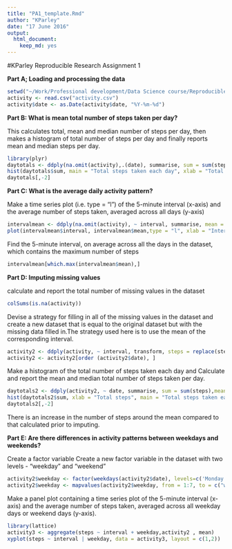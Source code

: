 ```yaml
---
title: "PA1_template.Rmd"
author: "KParley"
date: "17 June 2016"
output: 
  html_document: 
    keep_md: yes
---
```


#KParley Reproducible Research Assignment 1


**Part A; Loading and processing the data**


```r
setwd("~/Work/Professional development/Data Science course/Reproducible Research")
activity <- read.csv("activity.csv")
activity$date <- as.Date(activity$date, "%Y-%m-%d")
```




**Part B: What is mean total number of steps taken per day?**


This calculates total, mean and median number of steps per day, then makes a histogram of total number of steps per day and finally reports mean and median steps per day.


```r
library(plyr)
daytotals <- ddply(na.omit(activity),.(date), summarise, sum = sum(steps),mean = mean(steps), median = median(steps))
hist(daytotals$sum, main = "Total steps taken each day", xlab = "Total steps", ylab = "Frequency")
daytotals[,-2]
```




**Part C: What is the average daily activity pattern?**


Make a time series plot (i.e. type = "l") of the 5-minute interval (x-axis) and the average number of steps taken, averaged across all days (y-axis)


```r
intervalmean <- ddply(na.omit(activity), ~ interval, summarise, mean = mean(steps))
plot(intervalmean$interval, intervalmean$mean,type = "l", xlab = "Interval", main = "Mean steps per interval acrosss all days", ylab = "Mean steps")
```


Find the 5-minute interval, on average across all the days in the dataset, which contains the maximum number of steps

```r
intervalmean[which.max(intervalmean$mean),]
```




**Part D: Imputing missing values**


calculate and report the total number of missing values in the dataset


```r
colSums(is.na(activity))
```


Devise a strategy for filling in all of the missing values in the dataset and create a new dataset that is equal to the original dataset but with the missing data filled in.The strategy used here is to use the mean of the corresponding interval.


```r
activity2 <- ddply(activity, ~ interval, transform, steps = replace(steps, is.na(steps), mean(steps, na.rm = TRUE)))
activity2 <- activity2[order (activity2$date), ]
```


Make a histogram of the total number of steps taken each day and Calculate and report the mean and median total number of steps taken per day.


```r
daytotals2 <- ddply(activity2, ~ date, summarise, sum = sum(steps),mean = mean(steps), median = median(steps))
hist(daytotals2$sum, xlab = "Total steps", main = "Total steps taken each day", ylab = "Frequency")
daytotals2[,-2]
```


There is an increase in the number of steps around the mean compared to that calculated prior to imputing.


**Part E: Are there differences in activity patterns between weekdays and weekends?**


Create a factor variable Create a new factor variable in the dataset with two levels - "weekday" and "weekend" 


```r
activity2$weekday <- factor(weekdays(activity2$date), levels=c('Monday','Tuesday','Wednesday','Thursday','Friday', 'Saturday', 'Sunday'), labels= 1:7)
activity2$weekday <- mapvalues(activity2$weekday, from = 1:7, to = c("weekday", "weekday","weekday","weekday","weekday", "weekend","weekend"))
```


Make a panel plot containing a time series plot of the 5-minute interval (x-axis) and the average number of steps taken, averaged across all weekday days or weekend days (y-axis). 


```r
library(lattice)
activity3 <- aggregate(steps ~ interval + weekday,activity2 , mean)
xyplot(steps ~ interval | weekday, data = activity3, layout = c(1,2))
```


